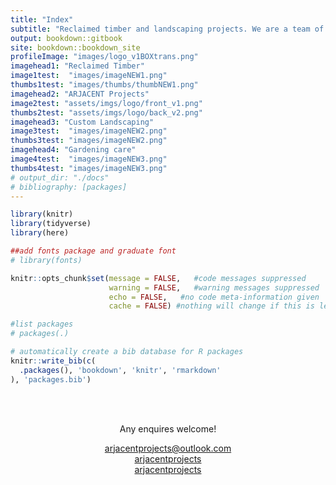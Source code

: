 ```yaml
---
title: "Index"
subtitle: "Reclaimed timber and landscaping projects. We are a team of ecologically minded individuals, using open science and small business to build a more sustainable economic future for our local communities."
output: bookdown::gitbook
site: bookdown::bookdown_site
profileImage: "images/logo_v1BOXtrans.png"
imagehead1: "Reclaimed Timber"
image1test:  "images/imageNEW1.png"
thumbs1test: "images/thumbs/thumbNEW1.png"
imagehead2: "ARJACENT Projects"
image2test: "assets/imgs/logo/front_v1.png"
thumbs2test: "assets/imgs/logo/back_v2.png"
imagehead3: "Custom Landscaping"
image3test:  "images/imageNEW2.png"
thumbs3test: "images/imageNEW2.png"
imagehead4: "Gardening care"
image4test:  "images/imageNEW3.png"
thumbs4test: "images/imageNEW3.png"
# output_dir: "./docs"
# bibliography: [packages]
---
```


```r
library(knitr)
library(tidyverse)
library(here)

##add fonts package and graduate font
# library(fonts)

knitr::opts_chunk$set(message = FALSE,   #code messages suppressed
                      warning = FALSE,   #warning messages suppressed
                      echo = FALSE,   #no code meta-information given
                      cache = FALSE) #nothing will change if this is left constant

#list packages
# packages(.)

# automatically create a bib database for R packages
knitr::write_bib(c(
  .packages(), 'bookdown', 'knitr', 'rmarkdown'
), 'packages.bib')
```

<br>
<br>

<center>Any enquires welcome!</centre>

<center><i class="fa fa-envelope"></i> <a href="mailto:arjacentprojects@outlook.com">arjacentprojects@outlook.com<br/>
<i class="fa fa-facebook"></i> <a href="https://www.facebook.com/arjacentprojects">arjacentprojects</a><br/>
<i class="fa fa-instagram"></i> <a href="https://www.instagram.com/arjacentprojects/">arjacentprojects</a><br/></center>
